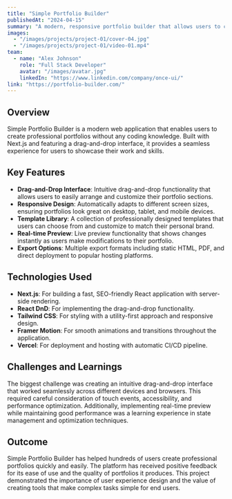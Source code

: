 ---
title: "Simple Portfolio Builder"
publishedAt: "2024-04-15"
summary: "A modern, responsive portfolio builder that allows users to create stunning personal websites with ease."
images:
  - "/images/projects/project-01/cover-04.jpg"
  - "/images/projects/project-01/video-01.mp4"
team:
  - name: "Alex Johnson"
    role: "Full Stack Developer"
    avatar: "/images/avatar.jpg"
    linkedIn: "https://www.linkedin.com/company/once-ui/"
link: "https://portfolio-builder.com/"
---

## Overview

Simple Portfolio Builder is a modern web application that enables users to create professional portfolios without any coding knowledge. Built with Next.js and featuring a drag-and-drop interface, it provides a seamless experience for users to showcase their work and skills.

## Key Features

- **Drag-and-Drop Interface**: Intuitive drag-and-drop functionality that allows users to easily arrange and customize their portfolio sections.
- **Responsive Design**: Automatically adapts to different screen sizes, ensuring portfolios look great on desktop, tablet, and mobile devices.
- **Template Library**: A collection of professionally designed templates that users can choose from and customize to match their personal brand.
- **Real-time Preview**: Live preview functionality that shows changes instantly as users make modifications to their portfolio.
- **Export Options**: Multiple export formats including static HTML, PDF, and direct deployment to popular hosting platforms.

## Technologies Used

- **Next.js**: For building a fast, SEO-friendly React application with server-side rendering.
- **React DnD**: For implementing the drag-and-drop functionality.
- **Tailwind CSS**: For styling with a utility-first approach and responsive design.
- **Framer Motion**: For smooth animations and transitions throughout the application.
- **Vercel**: For deployment and hosting with automatic CI/CD pipeline.

## Challenges and Learnings

The biggest challenge was creating an intuitive drag-and-drop interface that worked seamlessly across different devices and browsers. This required careful consideration of touch events, accessibility, and performance optimization. Additionally, implementing real-time preview while maintaining good performance was a learning experience in state management and optimization techniques.

## Outcome

Simple Portfolio Builder has helped hundreds of users create professional portfolios quickly and easily. The platform has received positive feedback for its ease of use and the quality of portfolios it produces. This project demonstrated the importance of user experience design and the value of creating tools that make complex tasks simple for end users.